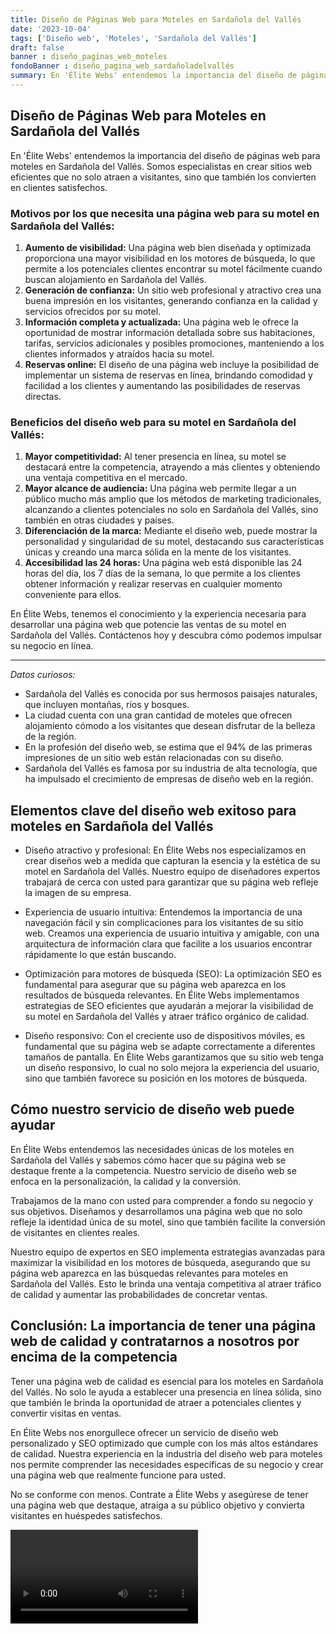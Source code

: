 ```yaml
---
title: Diseño de Páginas Web para Moteles en Sardañola del Vallés
date: '2023-10-04'
tags: ['Diseño web', 'Moteles', 'Sardañola del Vallés']
draft: false
banner : diseño_paginas_web_moteles
fondoBanner : diseño_pagina_web_sardañoladelvallés
summary: En 'Élite Webs' entendemos la importancia del diseño de páginas web para moteles en Sardañola del Vallés. Somos especialistas en crear sitios web eficientes que no solo atraen a visitantes, sino que también los convierten en clientes satisfechos. 
---
```


## Diseño de Páginas Web para Moteles en Sardañola del Vallés

En 'Élite Webs' entendemos la importancia del diseño de páginas web para moteles en Sardañola del Vallés. Somos especialistas en crear sitios web eficientes que no solo atraen a visitantes, sino que también los convierten en clientes satisfechos. 

### Motivos por los que necesita una página web para su motel en Sardañola del Vallés:

1. **Aumento de visibilidad:** Una página web bien diseñada y optimizada proporciona una mayor visibilidad en los motores de búsqueda, lo que permite a los potenciales clientes encontrar su motel fácilmente cuando buscan alojamiento en Sardañola del Vallés.
2. **Generación de confianza:** Un sitio web profesional y atractivo crea una buena impresión en los visitantes, generando confianza en la calidad y servicios ofrecidos por su motel.
3. **Información completa y actualizada:** Una página web le ofrece la oportunidad de mostrar información detallada sobre sus habitaciones, tarifas, servicios adicionales y posibles promociones, manteniendo a los clientes informados y atraídos hacia su motel.
4. **Reservas online:** El diseño de una página web incluye la posibilidad de implementar un sistema de reservas en línea, brindando comodidad y facilidad a los clientes y aumentando las posibilidades de reservas directas.

### Beneficios del diseño web para su motel en Sardañola del Vallés:

1. **Mayor competitividad:** Al tener presencia en línea, su motel se destacará entre la competencia, atrayendo a más clientes y obteniendo una ventaja competitiva en el mercado.
2. **Mayor alcance de audiencia:** Una página web permite llegar a un público mucho más amplio que los métodos de marketing tradicionales, alcanzando a clientes potenciales no solo en Sardañola del Vallés, sino también en otras ciudades y países.
3. **Diferenciación de la marca:** Mediante el diseño web, puede mostrar la personalidad y singularidad de su motel, destacando sus características únicas y creando una marca sólida en la mente de los visitantes.
4. **Accesibilidad las 24 horas:** Una página web está disponible las 24 horas del día, los 7 días de la semana, lo que permite a los clientes obtener información y realizar reservas en cualquier momento conveniente para ellos.

En Élite Webs, tenemos el conocimiento y la experiencia necesaria para desarrollar una página web que potencie las ventas de su motel en Sardañola del Vallés. Contáctenos hoy y descubra cómo podemos impulsar su negocio en línea.

----

*Datos curiosos:*

- Sardañola del Vallés es conocida por sus hermosos paisajes naturales, que incluyen montañas, ríos y bosques. 
- La ciudad cuenta con una gran cantidad de moteles que ofrecen alojamiento cómodo a los visitantes que desean disfrutar de la belleza de la región.
- En la profesión del diseño web, se estima que el 94% de las primeras impresiones de un sitio web están relacionadas con su diseño.
- Sardañola del Vallés es famosa por su industria de alta tecnología, que ha impulsado el crecimiento de empresas de diseño web en la región.

<GifSeo />

<Cta />

## Elementos clave del diseño web exitoso para moteles en Sardañola del Vallés

- Diseño atractivo y profesional: En Élite Webs nos especializamos en crear diseños web a medida que capturan la esencia y la estética de su motel en Sardañola del Vallés. Nuestro equipo de diseñadores expertos trabajará de cerca con usted para garantizar que su página web refleje la imagen de su empresa.

- Experiencia de usuario intuitiva: Entendemos la importancia de una navegación fácil y sin complicaciones para los visitantes de su sitio web. Creamos una experiencia de usuario intuitiva y amigable, con una arquitectura de información clara que facilite a los usuarios encontrar rápidamente lo que están buscando.

- Optimización para motores de búsqueda (SEO): La optimización SEO es fundamental para asegurar que su página web aparezca en los resultados de búsqueda relevantes. En Élite Webs implementamos estrategias de SEO eficientes que ayudarán a mejorar la visibilidad de su motel en Sardañola del Vallés y atraer tráfico orgánico de calidad.

- Diseño responsivo: Con el creciente uso de dispositivos móviles, es fundamental que su página web se adapte correctamente a diferentes tamaños de pantalla. En Élite Webs garantizamos que su sitio web tenga un diseño responsivo, lo cual no solo mejora la experiencia del usuario, sino que también favorece su posición en los motores de búsqueda.

## Cómo nuestro servicio de diseño web puede ayudar

En Élite Webs entendemos las necesidades únicas de los moteles en Sardañola del Vallés y sabemos cómo hacer que su página web se destaque frente a la competencia. Nuestro servicio de diseño web se enfoca en la personalización, la calidad y la conversión.

Trabajamos de la mano con usted para comprender a fondo su negocio y sus objetivos. Diseñamos y desarrollamos una página web que no solo refleje la identidad única de su motel, sino que también facilite la conversión de visitantes en clientes reales.

Nuestro equipo de expertos en SEO implementa estrategias avanzadas para maximizar la visibilidad en los motores de búsqueda, asegurando que su página web aparezca en las búsquedas relevantes para moteles en Sardañola del Vallés. Esto le brinda una ventaja competitiva al atraer tráfico de calidad y aumentar las probabilidades de concretar ventas.

## Conclusión: La importancia de tener una página web de calidad y contratarnos a nosotros por encima de la competencia

Tener una página web de calidad es esencial para los moteles en Sardañola del Vallés. No solo le ayuda a establecer una presencia en línea sólida, sino que también le brinda la oportunidad de atraer a potenciales clientes y convertir visitas en ventas.

En Élite Webs nos enorgullece ofrecer un servicio de diseño web personalizado y SEO optimizado que cumple con los más altos estándares de calidad. Nuestra experiencia en la industria del diseño web para moteles nos permite comprender las necesidades específicas de su negocio y crear una página web que realmente funcione para usted.

No se conforme con menos. Contrate a Élite Webs y asegúrese de tener una página web que destaque, atraiga a su público objetivo y convierta visitantes en huéspedes satisfechos.

<Video />

<CtaBot job='Moteles' city='Sardañola del Vallés'/>

<Gmaps query='Sardañola del Vallés+españa+maps' />